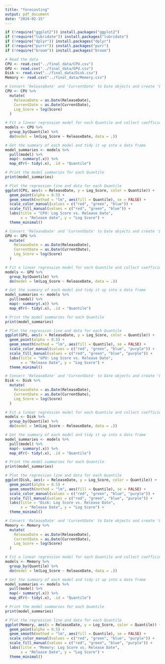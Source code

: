 ```yaml
---
title: "forecasting"
output: pdf_document
date: "2024-02-15"
---
```


```r
if (!require("ggplot2")) install.packages("ggplot2")
if (!require("lubridate")) install.packages("lubridate")
if (!require("dplyr")) install.packages("dplyr")
if (!require("purrr")) install.packages("purr")
if (!require("broom")) install.packages("broom")
```

```r
# Read the data
CPU <- read.csv("../final_data/CPU.csv")
GPU <- read.csv("../final_data/GPU.csv")
Disk <- read.csv("../final_data/Disk.csv")
Memory <- read.csv("../final_data/Memory.csv")
```

```r
# Convert 'ReleaseDate' and 'CurrentDate' to Date objects and create 'Log_Score'
CPU <- CPU %>%
  mutate(
    ReleaseDate = as.Date(ReleaseDate),
    CurrentDate = as.Date(CurrentDate),
    Log_Score = log(Score)
  )

# Fit a linear regression model for each Quantile and collect coefficients
models <- CPU %>%
  group_by(Quantile) %>%
  do(model = lm(Log_Score ~ ReleaseDate, data = .))

# Get the summary of each model and tidy it up into a data frame
model_summaries <- models %>%
  pull(model) %>%
  map(~ summary(.x)) %>%
  map_dfr(~ tidy(.x), .id = "Quantile")

# Print the model summaries for each Quantile
print(model_summaries)

# Plot the regression line and data for each Quantile
ggplot(CPU, aes(x = ReleaseDate, y = Log_Score, color = Quantile)) +
  geom_point(alpha = 0.5) +
  geom_smooth(method = "lm", aes(fill = Quantile), se = FALSE) +
  scale_color_manual(values = c("red", "green", "blue")) +
  scale_fill_manual(values = c("red", "green", "blue")) +
  labs(title = "CPU: Log Score vs. Release Date",
       x = "Release date", y = "Log Score") +
  theme_minimal()
```

```r
# Convert 'ReleaseDate' and 'CurrentDate' to Date objects and create 'Log_Score'
GPU <- GPU %>%
  mutate(
    ReleaseDate = as.Date(ReleaseDate),
    CurrentDate = as.Date(CurrentDate),
    Log_Score = log(Score)
  )

# Fit a linear regression model for each Quantile and collect coefficients
models <- GPU %>%
  group_by(Quantile) %>%
  do(model = lm(Log_Score ~ ReleaseDate, data = .))

# Get the summary of each model and tidy it up into a data frame
model_summaries <- models %>%
  pull(model) %>%
  map(~ summary(.x)) %>%
  map_dfr(~ tidy(.x), .id = "Quantile")

# Print the model summaries for each Quantile
print(model_summaries)

# Plot the regression line and data for each Quantile
ggplot(GPU, aes(x = ReleaseDate, y = Log_Score, color = Quantile)) +
  geom_point(alpha = 0.5) +
  geom_smooth(method = "lm", aes(fill = Quantile), se = FALSE) +
  scale_color_manual(values = c("red", "green", "blue", "purple")) +
  scale_fill_manual(values = c("red", "green", "blue", "purple")) +
  labs(title = "GPU: Log Score vs. Release Date",
       x = "Release Date", y = "Log Score") +
  theme_minimal()
```

```r
# Convert 'ReleaseDate' and 'CurrentDate' to Date objects and create 'Log_Score'
Disk <- Disk %>%
  mutate(
    ReleaseDate = as.Date(ReleaseDate),
    CurrentDate = as.Date(CurrentDate),
    Log_Score = log(Score)
  )

# Fit a linear regression model for each Quantile and collect coefficients
models <- Disk %>%
  group_by(Quantile) %>%
  do(model = lm(Log_Score ~ ReleaseDate, data = .))

# Get the summary of each model and tidy it up into a data frame
model_summaries <- models %>%
  pull(model) %>%
  map(~ summary(.x)) %>%
  map_dfr(~ tidy(.x), .id = "Quantile")

# Print the model summaries for each Quantile
print(model_summaries)

# Plot the regression line and data for each Quantile
ggplot(Disk, aes(x = ReleaseDate, y = Log_Score, color = Quantile)) +
  geom_point(alpha = 0.5) +
  geom_smooth(method = "lm", aes(fill = Quantile), se = FALSE) +
  scale_color_manual(values = c("red", "green", "blue", "purple")) +
  scale_fill_manual(values = c("red", "green", "blue", "purple")) +
  labs(title = "Disk: Log Score vs. Release Date",
       x = "Release Date", y = "Log Score") +
  theme_minimal()
```

```r
# Convert 'ReleaseDate' and 'CurrentDate' to Date objects and create 'Log_Score'
Memory <- Memory %>%
  mutate(
    ReleaseDate = as.Date(ReleaseDate),
    CurrentDate = as.Date(CurrentDate),
    Log_Score = log(Score)
  )

# Fit a linear regression model for each Quantile and collect coefficients
models <- Memory %>%
  group_by(Quantile) %>%
  do(model = lm(Log_Score ~ ReleaseDate, data = .))

# Get the summary of each model and tidy it up into a data frame
model_summaries <- models %>%
  pull(model) %>%
  map(~ summary(.x)) %>%
  map_dfr(~ tidy(.x), .id = "Quantile")

# Print the model summaries for each Quantile
print(model_summaries)

# Plot the regression line and data for each Quantile
ggplot(Memory, aes(x = ReleaseDate, y = Log_Score, color = Quantile)) +
  geom_point(alpha = 0.5) +
  geom_smooth(method = "lm", aes(fill = Quantile), se = FALSE) +
  scale_color_manual(values = c("red", "green", "blue", "purple")) +
  scale_fill_manual(values = c("red", "green", "blue", "purple")) +
  labs(title = "Memory: Log Score vs. Release Date",
       x = "Release Date", y = "Log Score") +
  theme_minimal()
```